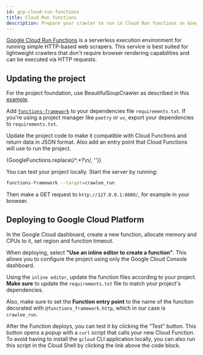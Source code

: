 ```yaml
---
id: gcp-cloud-run-functions
title: Cloud Run functions
description: Prepare your crawler to run in Cloud Run functions on Google Cloud Platform.
---
```





[Google Cloud Run Functions](https://cloud.google.com/functions) is a serverless execution environment for running simple HTTP-based web scrapers. This service is best suited for lightweight crawlers that don't require browser rendering capabilities and can be executed via HTTP requests.

## Updating the project

For the project foundation, use <ApiLink to="class/BeautifulSoupCrawler">BeautifulSoupCrawler</ApiLink> as described in this [example](../examples/beautifulsoup-crawler).

Add [`functions-framework`](https://pypi.org/project/functions-framework/) to your dependencies file `requirements.txt`. If you're using a project manager like `poetry` or `uv`, export your dependencies to `requirements.txt`.

Update the project code to make it compatible with Cloud Functions and return data in JSON format. Also add an entry point that Cloud Functions will use to run the project.

<CodeBlock className="language-python">
    {GoogleFunctions.replace(/^.*?\n/, '')}
</CodeBlock>

You can test your project locally. Start the server by running:

```bash
functions-framework --target=crawlee_run
```

Then make a GET request to `http://127.0.0.1:8080/`, for example in your browser.

## Deploying to Google Cloud Platform

In the Google Cloud dashboard, create a new function, allocate memory and CPUs to it, set region and function timeout.

When deploying, select **"Use an inline editor to create a function"**. This allows you to configure the project using only the Google Cloud Console dashboard.

Using the `inline editor`, update the function files according to your project. **Make sure** to update the `requirements.txt` file to match your project's dependencies.

Also, make sure to set the **Function entry point** to the name of the function decorated with `@functions_framework.http`, which in our case is `crawlee_run`.

After the Function deploys, you can test it by clicking the "Test" button. This button opens a popup with a `curl` script that calls your new Cloud Function. To avoid having to install the `gcloud` CLI application locally, you can also run this script in the Cloud Shell by clicking the link above the code block.
